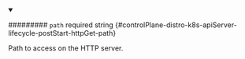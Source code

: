 
<details className="config-field" data-expandable="false" open>
<summary>

######### `path` <span className="config-field-required" data-required="false">required</span> <span className="config-field-type">string</span> <span className="config-field-default"></span> <span className="config-field-enum"></span> {#controlPlane-distro-k8s-apiServer-lifecycle-postStart-httpGet-path}

Path to access on the HTTP server.

</summary>



</details>
